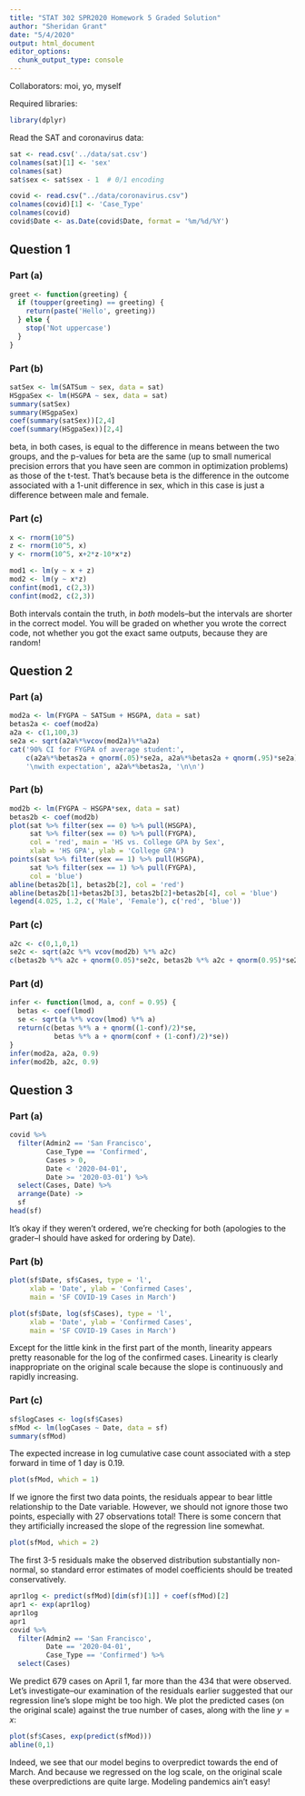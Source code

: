```yaml
---
title: "STAT 302 SPR2020 Homework 5 Graded Solution"
author: "Sheridan Grant"
date: "5/4/2020"
output: html_document
editor_options: 
  chunk_output_type: console
---
```

Collaborators: moi, yo, myself

Required libraries:
```r
library(dplyr)
```

Read the SAT and coronavirus data:
```r
sat <- read.csv('../data/sat.csv')
colnames(sat)[1] <- 'sex'
colnames(sat)
sat$sex <- sat$sex - 1  # 0/1 encoding

covid <- read.csv("../data/coronavirus.csv")
colnames(covid)[1] <- 'Case_Type'
colnames(covid)
covid$Date <- as.Date(covid$Date, format = '%m/%d/%Y')
```

## Question 1

### Part (a)
```r
greet <- function(greeting) {
  if (toupper(greeting) == greeting) {
    return(paste('Hello', greeting))
  } else {
    stop('Not uppercase')
  }
}
```

### Part (b)

```r
satSex <- lm(SATSum ~ sex, data = sat)
HSgpaSex <- lm(HSGPA ~ sex, data = sat)
summary(satSex)
summary(HSgpaSex)
coef(summary(satSex))[2,4]
coef(summary(HSgpaSex))[2,4]
```
beta, in both cases, is equal to the difference in means between the two groups, and the p-values for beta are the same (up to small numerical precision errors that you have seen are common in optimization problems) as those of the t-test. That's because beta is the difference in the outcome associated with a 1-unit difference in sex, which in this case is just a difference between male and female.

### Part (c)

```r
x <- rnorm(10^5)
z <- rnorm(10^5, x)
y <- rnorm(10^5, x+2*z-10*x*z)

mod1 <- lm(y ~ x + z)
mod2 <- lm(y ~ x*z)
confint(mod1, c(2,3))
confint(mod2, c(2,3))
```
Both intervals contain the truth, in *both* models--but the intervals are shorter in the correct model. You will be graded on whether you wrote the correct code, not whether you got the exact same outputs, because they are random!

## Question 2

### Part (a)

```r
mod2a <- lm(FYGPA ~ SATSum + HSGPA, data = sat)
betas2a <- coef(mod2a)
a2a <- c(1,100,3)
se2a <- sqrt(a2a%*%vcov(mod2a)%*%a2a)
cat('90% CI for FYGPA of average student:',
    c(a2a%*%betas2a + qnorm(.05)*se2a, a2a%*%betas2a + qnorm(.95)*se2a),
    '\nwith expectation', a2a%*%betas2a, '\n\n')
```

### Part (b)

```r
mod2b <- lm(FYGPA ~ HSGPA*sex, data = sat)
betas2b <- coef(mod2b)
plot(sat %>% filter(sex == 0) %>% pull(HSGPA),
     sat %>% filter(sex == 0) %>% pull(FYGPA),
     col = 'red', main = 'HS vs. College GPA by Sex',
     xlab = 'HS GPA', ylab = 'College GPA')
points(sat %>% filter(sex == 1) %>% pull(HSGPA),
     sat %>% filter(sex == 1) %>% pull(FYGPA),
     col = 'blue')
abline(betas2b[1], betas2b[2], col = 'red')
abline(betas2b[1]+betas2b[3], betas2b[2]+betas2b[4], col = 'blue')
legend(4.025, 1.2, c('Male', 'Female'), c('red', 'blue'))
```

### Part (c)

```r
a2c <- c(0,1,0,1)
se2c <- sqrt(a2c %*% vcov(mod2b) %*% a2c)
c(betas2b %*% a2c + qnorm(0.05)*se2c, betas2b %*% a2c + qnorm(0.95)*se2c)
```

### Part (d)

```r
infer <- function(lmod, a, conf = 0.95) {
  betas <- coef(lmod)
  se <- sqrt(a %*% vcov(lmod) %*% a)
  return(c(betas %*% a + qnorm((1-conf)/2)*se,
           betas %*% a + qnorm(conf + (1-conf)/2)*se))
}
infer(mod2a, a2a, 0.9)
infer(mod2b, a2c, 0.9)
```

## Question 3

### Part (a)

```r
covid %>%
  filter(Admin2 == 'San Francisco',
         Case_Type == 'Confirmed',
         Cases > 0,
         Date < '2020-04-01',
         Date >= '2020-03-01') %>%
  select(Cases, Date) %>%
  arrange(Date) ->
  sf
head(sf)
```

It's okay if they weren't ordered, we're checking for both (apologies to the grader--I should have asked for ordering by Date).

### Part (b)

```r
plot(sf$Date, sf$Cases, type = 'l',
     xlab = 'Date', ylab = 'Confirmed Cases',
     main = 'SF COVID-19 Cases in March')

plot(sf$Date, log(sf$Cases), type = 'l',
     xlab = 'Date', ylab = 'Confirmed Cases',
     main = 'SF COVID-19 Cases in March')
```

Except for the little kink in the first part of the month, linearity appears pretty reasonable for the log of the confirmed cases. Linearity is clearly inappropriate on the original scale because the slope is continuously and rapidly increasing.

### Part (c)

```r
sf$logCases <- log(sf$Cases)
sfMod <- lm(logCases ~ Date, data = sf)
summary(sfMod)
```

The expected increase in log cumulative case count associated with a step forward in time of 1 day is 0.19.
```r
plot(sfMod, which = 1)
```

If we ignore the first two data points, the residuals appear to bear little relationship to the Date variable. However, we should not ignore those two points, especially with 27 observations total! There is some concern that they artificially increased the slope of the regression line somewhat.
```r
plot(sfMod, which = 2)
```

The first 3-5 residuals make the observed distribution substantially non-normal, so standard error estimates of model coefficients should be treated conservatively.
```r
apr1log <- predict(sfMod)[dim(sf)[1]] + coef(sfMod)[2]
apr1 <- exp(apr1log)
apr1log
apr1
covid %>% 
  filter(Admin2 == 'San Francisco',
         Date == '2020-04-01',
         Case_Type == 'Confirmed') %>%
  select(Cases)
```

We predict 679 cases on April 1, far more than the 434 that were observed. Let's investigate--our examination of the residuals earlier suggested that our regression line's slope might be too high. We plot the predicted cases (on the original scale) against the true number of cases, along with the line $y=x$:
```r
plot(sf$Cases, exp(predict(sfMod)))
abline(0,1)
```

Indeed, we see that our model begins to overpredict towards the end of March. And because we regressed on the log scale, on the original scale these overpredictions are quite large. Modeling pandemics ain't easy!